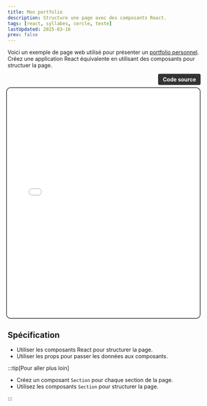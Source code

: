 ```yaml
---
title: Mon portfolio
description: Structure une page avec des composants React.
tags: [react, syllabes, cercle, texte]
lastUpdated: 2025-03-16
prev: false
---
```



Voici un exemple de page web utilisé pour présenter un [portfolio personnel](../../../personal-website.html).
Créez une application React équivalente en utilisant des composants pour structuer la page.

<div style="position: relative; display: flex; flex-direction: column; align-items: flex-end;">
   <a href="https://github.com/ceduni/cah-pwa/blob/6665654d0aeb8be814a2bfa5b7f73dc3afe96179/web/src/pages/personal-website.html" 
      style="display: flex; margin-bottom: 6px; padding: 6px 12px; color: #fff; text-decoration: none; font-weight: bold; background: #333; border-radius: 4px; gap: 6px"><Icon name="github" /> Code source</a>

   <iframe src="../../../personal-website.html" title="Portfolio (page web)" width="100%" loading="lazy"
         style="height: 600px; border: 2px solid #555; border-radius: 12px; background: #f9f9f9;"></iframe>
</div>

## Spécification

- Utiliser les composants React pour structurer la page.
- Utiliser les props pour passer les données aux composants.


:::tip[Pour aller plus loin]

- Créez un composant `Section` pour chaque section de la page.
- Utilisez les composants `Section` pour structurer la page.

:::